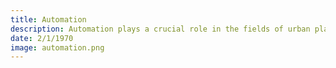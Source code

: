```yaml
---
title: Automation
description: Automation plays a crucial role in the fields of urban planning and programming with the R language. It reduces manual effort, enhances efficiency, and enables the rapid execution of complex tasks.
date: 2/1/1970
image: automation.png
---
```

